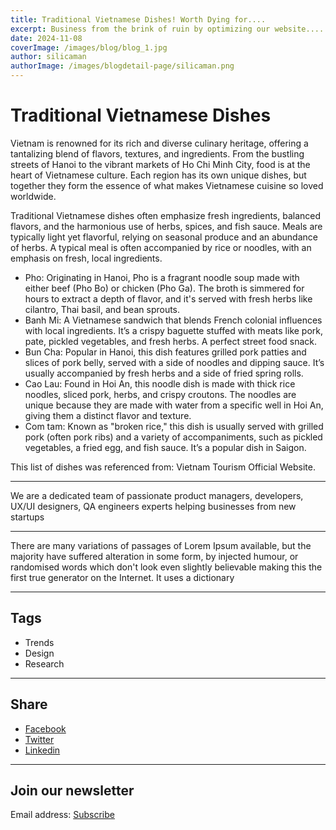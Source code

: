 ```yaml
---
title: Traditional Vietnamese Dishes! Worth Dying for....
excerpt: Business from the brink of ruin by optimizing our website....
date: 2024-11-08
coverImage: /images/blog/blog_1.jpg
author: silicaman
authorImage: /images/blogdetail-page/silicaman.png
---
```


# Traditional Vietnamese Dishes

Vietnam is renowned for its rich and diverse culinary heritage, offering a tantalizing blend of flavors, textures, and ingredients. From the bustling streets of Hanoi to the vibrant markets of Ho Chi Minh City, food is at the heart of Vietnamese culture. Each region has its own unique dishes, but together they form the essence of what makes Vietnamese cuisine so loved worldwide.

Traditional Vietnamese dishes often emphasize fresh ingredients, balanced flavors, and the harmonious use of herbs, spices, and fish sauce. Meals are typically light yet flavorful, relying on seasonal produce and an abundance of herbs. A typical meal is often accompanied by rice or noodles, with an emphasis on fresh, local ingredients.


- Pho: Originating in Hanoi, Pho is a fragrant noodle soup made with either beef (Pho Bo) or chicken (Pho Ga). The broth is simmered for hours to extract a depth of flavor, and it's served with fresh herbs like cilantro, Thai basil, and bean sprouts.
- Banh Mi: A Vietnamese sandwich that blends French colonial influences with local ingredients. It’s a crispy baguette stuffed with meats like pork, pate, pickled vegetables, and fresh herbs. A perfect street food snack.
- Bun Cha: Popular in Hanoi, this dish features grilled pork patties and slices of pork belly, served with a side of noodles and dipping sauce. It’s usually accompanied by fresh herbs and a side of fried spring rolls.
- Cao Lau: Found in Hoi An, this noodle dish is made with thick rice noodles, sliced pork, herbs, and crispy croutons. The noodles are unique because they are made with water from a specific well in Hoi An, giving them a distinct flavor and texture.
- Com tam: Known as "broken rice," this dish is usually served with grilled pork (often pork ribs) and a variety of accompaniments, such as pickled vegetables, a fried egg, and fish sauce. It’s a popular dish in Saigon.


This list of dishes was referenced from: Vietnam Tourism Official Website.

---

We are a dedicated team of passionate product managers, developers, UX/UI designers, QA engineers experts helping businesses from new startups

---

There are many variations of passages of Lorem Ipsum available, but the majority have suffered alteration in some form, by injected humour, or randomised words which don't look even slightly believable making this the first true generator on the Internet. It uses a dictionary

---

## Tags

- Trends
- Design
- Research

---

## Share

- [Facebook](#)
- [Twitter](#)
- [Linkedin](#)

---

## Join our newsletter

Email address: [Subscribe](#)